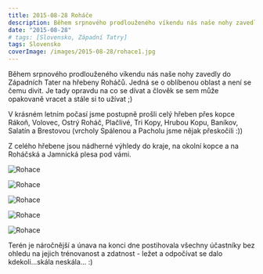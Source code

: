 ```yaml
---
title: 2015-08-28 Roháče
description: Během srpnového prodlouženého víkendu nás naše nohy zavedly do Západních Tater na hřebeny Roháčů.
date: "2015-08-28"
# tags: [Slovensko, Západní Tatry]
tags: Slovensko
coverImage: /images/2015-08-28/rohace1.jpg
---
```


Během srpnového prodlouženého víkendu nás naše nohy zavedly do Západních Tater na hřebeny Roháčů. Jedná se o oblíbenou oblast a není se čemu divit. Je tady opravdu na co se dívat a člověk se sem může opakovaně vracet a stále si to užívat ;)

V krásném letním počasí jsme postupně prošli celý hřeben přes kopce Rákoň, Volovec, Ostrý Roháč, Plačlivé, Tri Kopy, Hrubou Kopu, Baníkov, Salatín a Brestovou (vrcholy Spálenou a Pacholu jsme nějak přeskočili :))

Z celého hřebene jsou nádherné výhledy do kraje, na okolní kopce a na Roháčská a Jamnická plesa pod vámi.


<Image
  src="/images/2015-08-28/rohace1.jpg"
  alt="Rohace"
  width={1280}
  height={750}
  priority
  className="next-image"
/>

<Image
  src="/images/2015-08-28/rohace2.jpg"
  alt="Rohace"
  width={1280}
  height={750}
  priority
  className="next-image"
/>

<Image
  src="/images/2015-08-28/rohace3.jpg"
  alt="Rohace"
  width={1280}
  height={750}
  priority
  className="next-image"
/>

<Image
  src="/images/2015-08-28/rohace4.jpg"
  alt="Rohace"
  width={1280}
  height={750}
  priority
  className="next-image"
/>

<div className="flex justify-center">
  <Image
    src="/images/2015-08-28/rohace5.jpg"
    alt="Rohace"
    width={750}
    height={1080}
    priority
    className="next-image"
  />
</div>

Terén je náročnější a únava na konci dne postihovala všechny účastníky bez ohledu na jejich trénovanost a zdatnost - ležet a odpočívat se dalo kdekoli...skála neskála... :)
